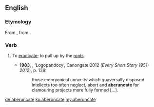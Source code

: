 ==English==

===Etymology===
From {{etyl|LL.|en}} {{term|aberuncare}}, from {{etyl|la|en}} {{term|averruncare|lang=la}}.

===Verb===
{{en-verb|aberuncat}}

# {{context|rare|transitive|lang=en}} To [[eradicate]]; to pull up by the [[root]]s. {{defdate|from 18th c.}}
#* '''1983''', {{w|Alasdair Gray}}, ‘Logopandocy’, Canongate 2012 (''Every Short Story 1951-2012''), p. 136:
#*: those embryonical conceits which quaversally disposed intellects too often neglect, abort and '''aberuncate''' for clamouring projects more fully formed […].

[[de:aberuncate]]
[[ko:aberuncate]]
[[my:aberuncate]]